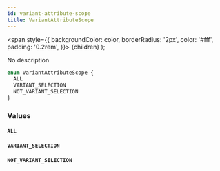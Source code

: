 ```yaml
---
id: variant-attribute-scope
title: VariantAttributeScope
---
```


<span
style={{
      backgroundColor: color,
      borderRadius: '2px',
      color: '#fff',
      padding: '0.2rem',
    }}>
{children}
</span>
);

No description

```graphql
enum VariantAttributeScope {
  ALL
  VARIANT_SELECTION
  NOT_VARIANT_SELECTION
}
```

### Values

#### `ALL`

#### `VARIANT_SELECTION`

#### `NOT_VARIANT_SELECTION`
